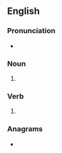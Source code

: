 ==English==

===Pronunciation===
* {{IPA|en|/tɪfs/}}

===Noun===
{{head|en|noun form}}

# {{plural of|tiff|lang=en}}

===Verb===
{{head|en|verb form}}

# {{en-third-person singular of|tiff}}

===Anagrams===
* {{anagrams|en|a=ffist|Stiff|stiff}}